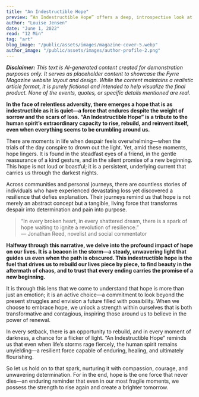 ```yaml
---
title: "An Indestructible Hope"
preview: “An Indestructible Hope” offers a deep, introspective look at the resilient human spirit. This article weaves together stories of personal triumph and communal resilience, exploring how hope, even when battered by life’s storms, emerges as a powerful force that propels us forward. Immerse yourself in a narrative that celebrates the unyielding strength found within and around us.
author: "Louise Jensen"
date: "June 1, 2022"
read: "12 Min"
tag: "art"
blog_image: "/public/assets/images/magazine-cover-5.webp"
author_image: "/public/assets/images/author-profile-2.png"
---
```


_**Disclaimer:** This text is AI-generated content created for demonstration purposes only. It serves as placeholder content to showcase the Fyrre Magazine website layout and design. While the content maintains a realistic article format, it is purely fictional and intended to help visualize the final product. None of the events, quotes, or specific details mentioned are real._

**In the face of relentless adversity, there emerges a hope that is as indestructible as it is quiet—a force that endures despite the weight of sorrow and the scars of loss. “An Indestructible Hope” is a tribute to the human spirit’s extraordinary capacity to rise, rebuild, and reinvent itself, even when everything seems to be crumbling around us.**

There are moments in life when despair feels overwhelming—when the trials of the day conspire to drown out the light. Yet, amid these moments, hope lingers. It is found in the steadfast eyes of a friend, in the gentle reassurance of a kind gesture, and in the silent promise of a new beginning. This hope is not loud or boastful; it is a persistent, underlying current that carries us through the darkest nights.

Across communities and personal journeys, there are countless stories of individuals who have experienced devastating loss yet discovered a resilience that defies explanation. Their journeys remind us that hope is not merely an abstract concept but a tangible, living force that transforms despair into determination and pain into purpose.

> “In every broken heart, in every shattered dream, there is a spark of hope waiting to ignite a revolution of resilience.”  
> — Jonathan Reed, novelist and social commentator

**Halfway through this narrative, we delve into the profound impact of hope on our lives. It is a beacon in the storm—a steady, unwavering light that guides us even when the path is obscured. This indestructible hope is the fuel that drives us to rebuild our lives piece by piece, to find beauty in the aftermath of chaos, and to trust that every ending carries the promise of a new beginning.**

It is through this lens that we come to understand that hope is more than just an emotion; it is an active choice—a commitment to look beyond the present struggles and envision a future filled with possibility. When we choose to embrace hope, we unlock a strength within ourselves that is both transformative and contagious, inspiring those around us to believe in the power of renewal.

In every setback, there is an opportunity to rebuild, and in every moment of darkness, a chance for a flicker of light. “An Indestructible Hope” reminds us that even when life’s storms rage fiercely, the human spirit remains unyielding—a resilient force capable of enduring, healing, and ultimately flourishing.

So let us hold on to that spark, nurturing it with compassion, courage, and unwavering determination. For in the end, hope is the one force that never dies—an enduring reminder that even in our most fragile moments, we possess the strength to rise again and create a brighter tomorrow.
